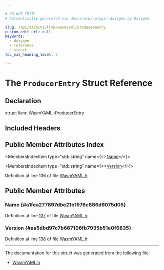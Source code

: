 ```yaml
---

# DO NOT EDIT!
# Automatically generated via docusaurus-plugin-doxygen by Doxygen.

slug: /api/structs/llvm/wasmyaml/producerentry
custom_edit_url: null
keywords:
  - doxygen
  - reference
  - struct
toc_max_heading_level: 3

---
```





# The `ProducerEntry` Struct Reference

<DoxygenPage pluginConfig={pluginConfig}>



## Declaration

<CodeBlock>struct llvm::WasmYAML::ProducerEntry</CodeBlock>

## Included Headers

<IncludesList>
<IncludesListItem
  filePath="llvm/ObjectYAML/WasmYAML.h"
  permalink="/docs/api/files/include/include/llvm/include/llvm/objectyaml/wasmyaml-h"
  isLocal="true" />
</IncludesList>

## Public Member Attributes Index

<MembersIndex>

<MembersIndexItem
  type="std::string"
  name={<><a href="#a1fea277897dbe21b1976c886d9075d05">Name</a></>}>
</MembersIndexItem>

<MembersIndexItem
  type="std::string"
  name={<><a href="#aa5dbd97c7b667106fb7935b51e0f6835">Version</a></>}>
</MembersIndexItem>

</MembersIndex>


Definition at line 136 of file <a href="/docs/api/files/include/include/llvm/include/llvm/objectyaml/wasmyaml-h">WasmYAML.h</a>.

<SectionDefinition>

## Public Member Attributes

### Name {#a1fea277897dbe21b1976c886d9075d05}

<MemberDefinition
  prototype="std::string llvm::WasmYAML::ProducerEntry::Name">

Definition at line <a href="/docs/api/files/include/include/llvm/include/llvm/objectyaml/wasmyaml-h/#l00137">137</a> of file <a href="/docs/api/files/include/include/llvm/include/llvm/objectyaml/wasmyaml-h">WasmYAML.h</a>.
</MemberDefinition>

### Version {#aa5dbd97c7b667106fb7935b51e0f6835}

<MemberDefinition
  prototype="std::string llvm::WasmYAML::ProducerEntry::Version">

Definition at line <a href="/docs/api/files/include/include/llvm/include/llvm/objectyaml/wasmyaml-h/#l00138">138</a> of file <a href="/docs/api/files/include/include/llvm/include/llvm/objectyaml/wasmyaml-h">WasmYAML.h</a>.
</MemberDefinition>

</SectionDefinition>

<hr/>

The documentation for this struct was generated from the following file:

<ul>
<li><a href="/docs/api/files/include/include/llvm/include/llvm/objectyaml/wasmyaml-h">WasmYAML.h</a></li>
</ul>

</DoxygenPage>
